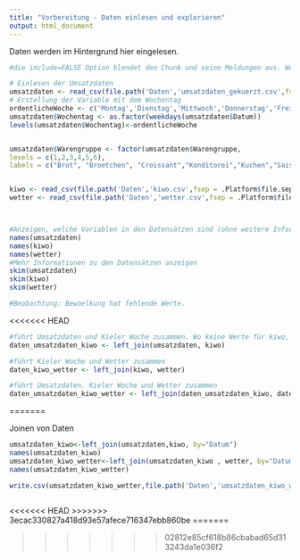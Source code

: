 ```yaml
---
title: "Vorbereitung - Daten einlesen und explorieren"
output: html_document
---
```



Daten werden im Hintergrund hier eingelesen.

```r
#die include=FALSE Option blendet den Chunk und seine Meldungen aus. Wenn Ihr genauer sehn wollt, was da passiert: Auf TRUE setzen

# Einlesen der Umsatzdaten
umsatzdaten <- read_csv(file.path('Daten','umsatzdaten_gekuerzt.csv',fsep = .Platform$file.sep))
# Erstellung der Variable mit dem Wochentag
ordentlicheWoche <- c('Montag','Dienstag','Mittwoch','Donnerstag','Freitag','Samstag','Sonntag')
umsatzdaten$Wochentag <- as.factor(weekdays(umsatzdaten$Datum))
levels(umsatzdaten$Wochentag)<-ordentlicheWoche


umsatzdaten$Warengruppe <- factor(umsatzdaten$Warengruppe,
levels = c(1,2,3,4,5,6),
labels = c("Brot", "Broetchen", "Croissant","Konditorei","Kuchen","Saisonbrote"))


kiwo <- read_csv(file.path('Daten','kiwo.csv',fsep = .Platform$file.sep))
wetter <- read_csv(file.path('Daten','wetter.csv',fsep = .Platform$file.sep))




```

```r

#Anzeigen, welche Variablen in den Datensätzen sind (ohne weitere Information , nur Name) 
names(umsatzdaten) 
names(kiwo) 
names(wetter) 
#Mehr Informationen zu den Datensätzen anzeigen
skim(umsatzdaten)
skim(kiwo)
skim(wetter)

#Beobachtung: Bewoelkung hat fehlende Werte.

```

<<<<<<< HEAD
```r
#führt Umsatzdaten und Kieler Woche zusammen. Wo keine Werte für kiwo, werden N/A s erzeugt
daten_umsatzdaten_kiwo <- left_join(umsatzdaten, kiwo)
```
```r
#führt Kieler Woche und Wetter zusammen
daten_kiwo_wetter <- left_join(kiwo, wetter)
```
```r
#führt Umsatzdaten. Kieler Woche und Wetter zusammen
daten_umsatzdaten_kiwo_wetter <- left_join(daten_umsatzdaten_kiwo, daten_kiwo_wetter)
```

=======

Joinen von Daten

```r
umsatzdaten_kiwo<-left_join(umsatzdaten,kiwo, by="Datum")
names(umsatzdaten_kiwo)
umsatzdaten_kiwo_wetter<-left_join(umsatzdaten_kiwo , wetter, by="Datum")
names(umsatzdaten_kiwo_wetter)

write.csv(umsatzdaten_kiwo_wetter,file.path('Daten','umsatzdaten_kiwo_wetter.csv',fsep = .Platform$file.sep))



```


<<<<<<< HEAD
>>>>>>> 3ecac330827a418d93e57afece716347ebb860be
=======


>>>>>>> 02812e85cf618b86cbabad65d313243da1e036f2
